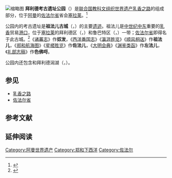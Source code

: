 [[File:Al_Balid_Archeological_Park_5.jpg|缩略图]]
'''拜利德考古遗址公园'''（{{lang-en|Al-Baleed Archaeological Park}}）是[[联合国教科文组织|联合国教科文组织]][[世界遗产|世界遗产]][[乳香之路|乳香之路]]的组成部分，位于[[阿曼|阿曼]]的[[佐法尔省|佐法尔省]]省会[[塞拉莱|塞拉莱]]。<ref>{{Cite web |url = http://whc.unesco.org/en/list/1010 |title = Land of Frankincense |date = 2000-11-30 |publisher = UNESCO |language = en |accessdate = 2019-01-26 |archive-date = 2017-07-05 |archive-url = https://web.archive.org/web/20170705153333/http://whc.unesco.org/en/list/1010 |dead-url = no }}</ref>

公园内的考古遗址是'''祖法儿古城'''（{{lang-ar|ظفار}}，{{lang|la|Z̧afār/Z̧ufār}}）的主要[[遗迹|遗迹]]。祖法儿是[[中世纪|中世纪]][[中东|中东]]重要的[[乳香|乳香]]贸易[[港口|港口]]，位于[[塞拉莱|塞拉莱]]的拜利德区（{{lang-ar|البليد}}，{{lang|la|Al Balīd}}）和鲁巴特区（{{lang-ar| الرباط}}，{{lang|la|Ar Rubāţ}}）一带；[[佐法尔省|佐法尔省]]即得名于此古城。<ref>{{Cite journal|title=The study of the city of Ẓafār (al Balīd)|author=Costa, P.M.|journal=Journal of Oman Studies|year=1979|volume=5|pages=111-150}}</ref>《[[诸蕃志|诸蕃志]]》作'''奴发'''，《[[西洋番国志|西洋番国志]]》《[[瀛涯胜览|瀛涯胜览]]》《[[顺风相送|顺风相送]]》作'''祖法儿'''，《[[郑和航海图|郑和航海图]]》《[[星槎胜览|星槎胜览]]》作'''佐法儿'''，《[[大明会典|大明会典]]》《[[渊鉴类函|渊鉴类函]]》作'''左法儿'''，《[[礼部志稿|礼部志稿]]》作'''色佛哷'''。

公园内还包含{{le|乳香之路博物馆|Museum of the Land of Frankincense}}和拜利德潟湖（{{lang-ar|خور البليد}}，{{lang|la|Khawr al Balīd}}）。

== 参见 ==
* [[乳香之路|乳香之路]]
* [[佐法尔省|佐法尔省]]

== 参考文献 ==
{{Reflist}}

== 延伸阅读 ==
{{Wikisource further reading}}

[[Category:阿曼世界遗产|Category:阿曼世界遗产]]
[[Category:郑和下西洋|Category:郑和下西洋]]
[[Category:佐法尔|Category:佐法尔]]